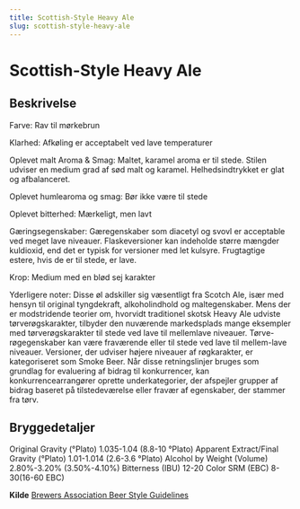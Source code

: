 ```yaml
---
title: Scottish-Style Heavy Ale
slug: scottish-style-heavy-ale
---
```

# Scottish-Style Heavy Ale

## Beskrivelse
Farve: Rav til mørkebrun

Klarhed: Afkøling er acceptabelt ved lave temperaturer

Oplevet malt Aroma &amp; Smag: Maltet, karamel aroma er til stede. Stilen udviser en medium grad af sød malt og karamel. Helhedsindtrykket er glat og afbalanceret.

Oplevet humlearoma og smag: Bør ikke være til stede

Oplevet bitterhed: Mærkeligt, men lavt

Gæringsegenskaber: Gæregenskaber som diacetyl og svovl er acceptable ved meget lave niveauer. Flaskeversioner kan indeholde større mængder kuldioxid, end det er typisk for versioner med let kulsyre. Frugtagtige estere, hvis de er til stede, er lave.

Krop: Medium med en blød sej karakter

Yderligere noter: Disse øl adskiller sig væsentligt fra Scotch Ale, især med hensyn til original tyngdekraft, alkoholindhold og maltegenskaber. Mens der er modstridende teorier om, hvorvidt traditionel skotsk Heavy Ale udviste tørverøgskarakter, tilbyder den nuværende markedsplads mange eksempler med tørverøgskarakter til stede ved lave til mellemlave niveauer. Tørve-røgegenskaber kan være fraværende eller til stede ved lave til mellem-lave niveauer. Versioner, der udviser højere niveauer af røgkarakter, er kategoriseret som Smoke Beer.						Når disse retningslinjer bruges som grundlag for evaluering af bidrag til konkurrencer, kan konkurrencearrangører oprette underkategorier, der afspejler grupper af bidrag baseret på tilstedeværelse eller fravær af egenskaber, der stammer fra tørv.




## Bryggedetaljer
Original Gravity (°Plato) 1.035-1.04 (8.8-10 °Plato)
Apparent Extract/Final Gravity (°Plato) 1.01-1.014 (2.6-3.6 °Plato)
Alcohol by Weight (Volume) 2.80%-3.20% (3.50%-4.10%)
Bitterness (IBU) 12-20
Color SRM (EBC) 8-30(16-60 EBC)					



**Kilde**
[Brewers Association Beer Style Guidelines](https://www.brewersassociation.org/)

